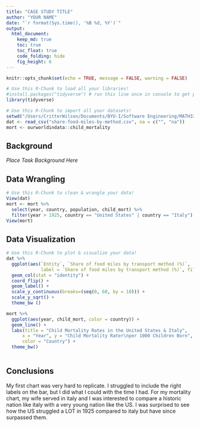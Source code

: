 ```yaml
---
title: "CASE STUDY TITLE"
author: "YOUR NAME"
date: "`r format(Sys.time(), '%B %d, %Y')`"
output:
  html_document:  
    keep_md: true
    toc: true
    toc_float: true
    code_folding: hide
    fig_height: 6
---
```


```r
knitr::opts_chunk$set(echo = TRUE, message = FALSE, warning = FALSE)
```

```r
# Use this R-Chunk to load all your libraries!
#install.packages("tidyverse") # run this line once in console to get package
library(tidyverse)

```

```r
# Use this R-Chunk to import all your datasets!
setwd("/Users/CritterWilson/Documents/BYU-I/Software Engineering/MATH335/M335_WI20_Wilson_Chri/Case_Study_03/Class_Task_05")
dat <- read_csv("share-food-miles-by-method.csv", na = c("", "na"))
mort <- ourworldindata::child_mortality

```

## Background

_Place Task Background Here_

## Data Wrangling

```r
# Use this R-Chunk to clean & wrangle your data!
View(dat)
mort <- mort %>%
  select(year, country, population, child_mort) %>% 
  filter(year > 1925, country == "United States" | country == "Italy")
View(mort)
```
## Data Visualization

```r
# Use this R-Chunk to plot & visualize your data!
dat %>%
  ggplot(aes(`Entity`, `Share of food miles by transport method (%)`, 
             label = `Share of food miles by transport method (%)`, fill = Entity)) +
  geom_col(stat = "identity") +
  coord_flip() +
  geom_label() +
  scale_y_continuous(breaks=(seq(0, 60, by = 10))) +
  scale_y_sqrt() +
  theme_bw ()

mort %>% 
  ggplot(aes(year, child_mort, color = country)) +
  geom_line() +
  labs(title = "Child Mortality Rates in the United States & Italy",
      x = "Year", y = "Child Mortality Rater\nper 1000 Children Born", 
      color = "Country") +
  theme_bw()
  

```

## Conclusions
My first chart was very hard to replicate. I struggled to include the right labels on the bar, but I did what I could with the time I had. For my mortality chart, my wife served in italy and I was interested to compare a historic nation like italy with a very young nation like the US. I was surprised to see how the US struggled a LOT in 1925 compared to italy but have since surpassed them. 
